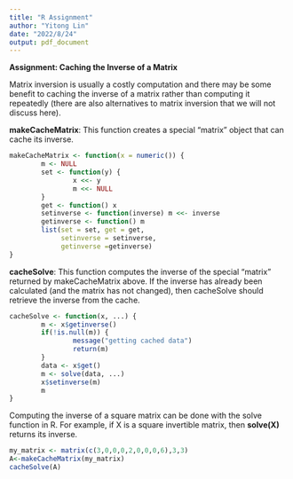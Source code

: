 ---
title: "R Assignment"
author: "Yitong Lin"
date: "2022/8/24"
output: pdf_document
---
**Assignment: Caching the Inverse of a Matrix**

Matrix inversion is usually a costly computation and there may be some benefit to caching the inverse of a matrix rather than computing it repeatedly (there are also alternatives to matrix inversion that we will not discuss here). 

**makeCacheMatrix**: This function creates a special "matrix" object that can cache its inverse.

```{r}
makeCacheMatrix <- function(x = numeric()) {
        m <- NULL
        set <- function(y) {
                x <<- y
                m <<- NULL
        }
        get <- function() x
        setinverse <- function(inverse) m <<- inverse
        getinverse <- function() m
        list(set = set, get = get,
             setinverse = setinverse,
             getinverse =getinverse)
}
```

**cacheSolve**: This function computes the inverse of the special "matrix" returned by makeCacheMatrix above. If the inverse has already been calculated (and the matrix has not changed), then cacheSolve should retrieve the inverse from the cache.

```{r}
cacheSolve <- function(x, ...) {
        m <- x$getinverse()
        if(!is.null(m)) {
                message("getting cached data")
                return(m)
        }
        data <- x$get()
        m <- solve(data, ...)
        x$setinverse(m)
        m
}
```

Computing the inverse of a square matrix can be done with the solve function in R. For example, if X is a square invertible matrix, then **solve(X)** returns its inverse.

```{r}
my_matrix <- matrix(c(3,0,0,0,2,0,0,0,6),3,3)
A<-makeCacheMatrix(my_matrix)
cacheSolve(A)

```

